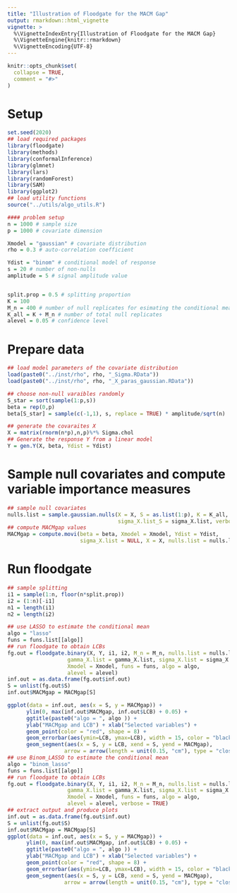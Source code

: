 ```yaml
---
title: "Illustration of Floodgate for the MACM Gap"
output: rmarkdown::html_vignette
vignette: >
  %\VignetteIndexEntry{Illustration of Floodgate for the MACM Gap}
  %\VignetteEngine{knitr::rmarkdown}
  %\VignetteEncoding{UTF-8}
---
```


```r
knitr::opts_chunk$set(
  collapse = TRUE,
  comment = "#>"
)
```

# Setup 
```r
set.seed(2020)
## load required packages
library(floodgate)
library(methods)
library(conformalInference)
library(glmnet)
library(lars)
library(randomForest)
library(SAM)
library(ggplot2)
## load utility functions
source("../utils/algo_utils.R")

#### problem setup
n = 1000 # sample size
p = 1000 # covariate dimension

Xmodel = "gaussian" # covariate distribution
rho = 0.3 # auto-correlation coefficient

Ydist = "binom" # conditional model of response
s = 20 # number of non-nulls
amplitude = 5 # signal amplitude value


split.prop = 0.5 # splitting proportion
K = 100
M_n = 400 # number of null replicates for esimating the conditional mean of mu(X)
K_all = K + M_n # number of total null replicates
alevel = 0.05 # confidence level
```

# Prepare data
```r
## load model parameters of the covariate distribution
load(paste0("../inst/rho", rho, "_Sigma.RData"))
load(paste0("../inst/rho", rho, "_X_paras_gaussian.RData"))

## choose non-null varaibles randomly 
S_star = sort(sample(1:p,s))
beta = rep(0,p)
beta[S_star] = sample(c(-1,1), s, replace = TRUE) * amplitude/sqrt(n)

## generate the covaraites X 
X = matrix(rnorm(n*p),n,p)%*% Sigma.chol
## Generate the response Y from a linear model
Y = gen.Y(X, beta, Ydist = Ydist)
```

# Sample null covariates and compute variable importance measures
```r
## sample null covariates 
nulls.list = sample.gaussian.nulls(X = X, S = as.list(1:p), K = K_all, gamma_X.list_S = gamma_X.list,
                                   sigma_X.list_S = sigma_X.list, verbose = TRUE)
## compute MACMgap values
MACMgap = compute.movi(beta = beta, Xmodel = Xmodel, Ydist = Ydist,
                       sigma_X.list = NULL, X = X, nulls.list = nulls.list)


```

# Run floodgate

```r
## sample splitting
i1 = sample(1:n, floor(n*split.prop))
i2 = (1:n)[-i1]
n1 = length(i1)
n2 = length(i2)

## use LASSO to estimate the conditional mean
algo = "lasso"
funs = funs.list[[algo]]
## run floodgate to obtain LCBs
fg.out = floodgate.binary(X, Y, i1, i2, M_n = M_n, nulls.list = nulls.list,
                   gamma_X.list = gamma_X.list, sigma_X.list = sigma_X.list,
                   Xmodel = Xmodel, funs = funs, algo = algo,
                   alevel = alevel)
inf.out = as.data.frame(fg.out$inf.out)
S = unlist(fg.out$S)
inf.out$MACMgap = MACMgap[S]

ggplot(data = inf.out, aes(x = S, y = MACMgap)) + 
      ylim(0, max(inf.out$MACMgap, inf.out$LCB) + 0.05) + 
      ggtitle(paste0("algo = ", algo )) + 
      ylab("MACMgap and LCB") + xlab("Selected variables") + 
      geom_point(color = "red", shape = 8) + 
      geom_errorbar(aes(ymin=LCB, ymax=LCB), width = 15, color = "black") + 
      geom_segment(aes(x = S, y = LCB, xend = S, yend = MACMgap),
                  arrow = arrow(length = unit(0.15, "cm"), type = "closed"))
## use Binom_LASSO to estimate the conditional mean
algo = "binom_lasso"
funs = funs.list[[algo]]
## run floodgate to obtain LCBs
fg.out = floodgate.binary(X, Y, i1, i2, M_n = M_n, nulls.list = nulls.list,
                   gamma_X.list = gamma_X.list, sigma_X.list = sigma_X.list,
                   Xmodel = Xmodel, funs = funs, algo = algo,
                   alevel = alevel, verbose = TRUE)
## extract output and produce plots
inf.out = as.data.frame(fg.out$inf.out)
S = unlist(fg.out$S)
inf.out$MACMgap = MACMgap[S]
ggplot(data = inf.out, aes(x = S, y = MACMgap)) + 
      ylim(0, max(inf.out$MACMgap, inf.out$LCB) + 0.05) + 
      ggtitle(paste0("algo = ", algo )) + 
      ylab("MACMgap and LCB") + xlab("Selected variables") + 
      geom_point(color = "red", shape = 8) + 
      geom_errorbar(aes(ymin=LCB, ymax=LCB), width = 15, color = "black") + 
      geom_segment(aes(x = S, y = LCB, xend = S, yend = MACMgap),
                  arrow = arrow(length = unit(0.15, "cm"), type = "closed"))
```

